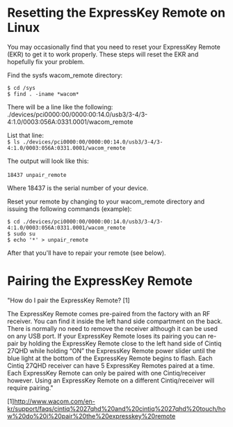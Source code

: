=Resetting the ExpressKey Remote on Linux=
You may occasionally find that you need to reset your ExpressKey Remote (EKR) to get 
it to work properly. These steps will reset the EKR and hopefully fix your problem.

Find the sysfs wacom_remote directory:

<code>
$ cd /sys <br>
$ find . -iname *wacom*
</code>

There will be a line like the following:
./devices/pci0000:00/0000:00:14.0/usb3/3-4/3-4:1.0/0003:056A:0331.0001/wacom_remote

List that line: <br>
<code>
$ ls ./devices/pci0000:00/0000:00:14.0/usb3/3-4/3-4:1.0/0003:056A:0331.0001/wacom_remote
</code>

The output will look like this:<br><br>
<code>
18437  unpair_remote
</code>

Where 18437 is the serial number of your device.

Reset your remote by changing to your wacom_remote directory and issuing the following commands (example):

<code>
$ cd ./devices/pci0000:00/0000:00:14.0/usb3/3-4/3-4:1.0/0003:056A:0331.0001/wacom_remote<br>
$ sudo su<br>
$ echo '*' > unpair_remote<br>
</code>

After that you'll have to repair your remote (see below).

=Pairing the ExpressKey Remote=

"How do I pair the ExpressKey Remote? [1]

The ExpressKey Remote comes pre-paired from the factory with an RF
receiver. You can find it inside the left hand side compartment on the
back. There is normally no need to remove the receiver although it can
be used on any USB port.
If your ExpressKey Remote loses its pairing you can re-pair by holding
the ExpressKey Remote close to the left hand side of Cintiq 27QHD
while holding “ON” the ExpressKey Remote power slider until the blue
light at the bottom of the ExpressKey Remote begins to flash.
Each Cintiq 27QHD receiver can have 5 ExpressKey Remotes paired at a
time. Each ExpressKey Remote can only be paired with one
Cintiq/receiver however. Using an ExpressKey Remote on a different
Cintiq/receiver will require pairing."

[1]http://www.wacom.com/en-kr/support/faqs/cintiq%2027qhd%20and%20cintiq%2027qhd%20touch/how%20do%20i%20pair%20the%20expresskey%20remote